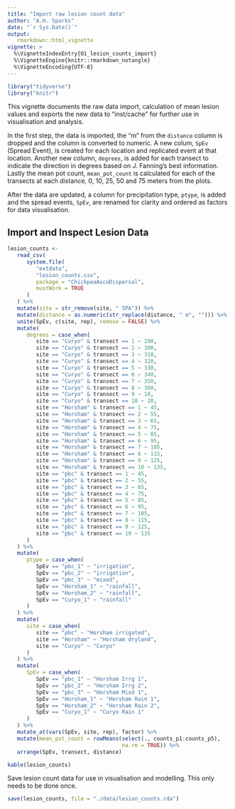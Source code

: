 ```yaml
---
title: "Import raw lesion count data"
author: "A.H. Sparks"
date: "`r Sys.Date()`"
output:
   rmarkdown::html_vignette
vignette: >
  %\VignetteIndexEntry{01_lesion_counts_import}
  %\VignetteEngine{knitr::rmarkdown_notangle}
  %\VignetteEncoding{UTF-8}
---
```


```r
library("tidyverse")
library("knitr")
```

This vignette documents the raw data import, calculation of mean lesion values and exports the new data to "inst/cache" for further use in visualisation and analysis.

In the first step, the data is imported, the "m" from the `distance` column is dropped and the column is converted to numeric.
A new colum, `SpEv` (Spread Event), is created for each location and replicated event at that location. Another new column, `degrees`, is added for each transect to indicate the direction in degrees based on J. Fanning's best information.
Lastly the mean pot count, `mean_pot_count` is calculated for each of the transects at each distance, 0, 10, 25, 50 and 75 meters from the plots.

After the data are updated, a column for precipitation type, `ptype`, is added and the spread events, `SpEv`, are renamed for clarity and ordered as factors for data visualisation.

## Import and Inspect Lesion Data

```r
lesion_counts <-
   read_csv(
      system.file(
         "extdata",
         "lesion_counts.csv",
         package = "ChickpeaAscoDispersal",
         mustWork = TRUE
      )
   ) %>%
   mutate(site = str_remove(site, " SPA")) %>%
   mutate(distance = as.numeric(str_replace(distance, " m", ""))) %>%
   unite(SpEv, c(site, rep), remove = FALSE) %>%
   mutate(
      degrees = case_when(
         site == "Curyo" & transect == 1 ~ 290,
         site == "Curyo" & transect == 2 ~ 300,
         site == "Curyo" & transect == 3 ~ 310,
         site == "Curyo" & transect == 4 ~ 320,
         site == "Curyo" & transect == 5 ~ 330,
         site == "Curyo" & transect == 6 ~ 340,
         site == "Curyo" & transect == 7 ~ 350,
         site == "Curyo" & transect == 8 ~ 360,
         site == "Curyo" & transect == 9 ~ 10,
         site == "Curyo" & transect == 10 ~ 20,
         site == "Horsham" & transect == 1 ~ 45,
         site == "Horsham" & transect == 2 ~ 55,
         site == "Horsham" & transect == 3 ~ 65,
         site == "Horsham" & transect == 4 ~ 75,
         site == "Horsham" & transect == 5 ~ 85,
         site == "Horsham" & transect == 6 ~ 95,
         site == "Horsham" & transect == 7 ~ 105,
         site == "Horsham" & transect == 8 ~ 115,
         site == "Horsham" & transect == 9 ~ 125,
         site == "Horsham" & transect == 10 ~ 135,
         site == "pbc" & transect == 1 ~ 45,
         site == "pbc" & transect == 2 ~ 55,
         site == "pbc" & transect == 3 ~ 65,
         site == "pbc" & transect == 4 ~ 75,
         site == "pbc" & transect == 5 ~ 85,
         site == "pbc" & transect == 6 ~ 95,
         site == "pbc" & transect == 7 ~ 105,
         site == "pbc" & transect == 8 ~ 115,
         site == "pbc" & transect == 9 ~ 125,
         site == "pbc" & transect == 10 ~ 135
      )
   ) %>%
   mutate(
      ptype = case_when(
         SpEv == "pbc_1" ~ "irrigation",
         SpEv == "pbc_2" ~ "irrigation",
         SpEv == "pbc_3" ~ "mixed",
         SpEv == "Horsham_1" ~ "rainfall",
         SpEv == "Horsham_2" ~ "rainfall",
         SpEv == "Curyo_1" ~ "rainfall"
      )
   ) %>%
   mutate(
      site = case_when(
         site == "pbc" ~ "Horsham irrigated",
         site == "Horsham" ~ "Horsham dryland",
         site == "Curyo" ~ "Curyo"
      )
   ) %>%
   mutate(
      SpEv = case_when(
         SpEv == "pbc_1" ~ "Horsham Irrg 1",
         SpEv == "pbc_2" ~ "Horsham Irrg 2",
         SpEv == "pbc_3" ~ "Horsham Mixd 1",
         SpEv == "Horsham_1" ~ "Horsham Rain 1",
         SpEv == "Horsham_2" ~ "Horsham Rain 2",
         SpEv == "Curyo_1" ~ "Curyo Rain 1"
      )
   ) %>%
   mutate_at(vars(SpEv, site, rep), factor) %>%
   mutate(mean_pot_count = rowMeans(select(., counts_p1:counts_p5),
                                    na.rm = TRUE)) %>% 
   arrange(SpEv, transect, distance)

kable(lesion_counts)
```

Save lesion count data for use in visualisation and modelling.
This only needs to be done once.

```r
save(lesion_counts, file = "./data/lesion_counts.rda")
```
